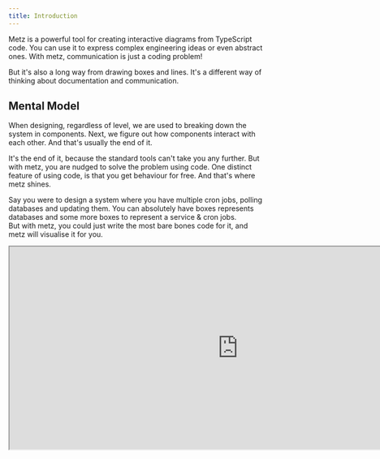 ```yaml
---
title: Introduction
---
```

Metz is a powerful tool for creating interactive diagrams from TypeScript code. You can use it to express complex engineering ideas or even abstract ones. With metz, communication is just a coding problem!

But it's also a long way from drawing boxes and lines. It's a different way of thinking about documentation and communication.

## Mental Model
When designing, regardless of level, we are used to breaking down the system in components. Next, we figure out how components interact with each other.
And that's usually the end of it.

It's the end of it, because the standard tools can't take you any further. But with metz, you are nudged to solve the problem using code.
One distinct feature of using code, is that you get behaviour for free. And that's where metz shines.

Say you were to design a system where you have multiple cron jobs, polling databases and updating them. You can absolutely have boxes represents databases
and some more boxes to represent a service & cron jobs.
<br/>But with metz, you could just write the most bare bones code for it, and metz will visualise it for you.

<Frame>
    <iframe width="900px" height="400px" src="https://app.metz.sh/play/fc6528590cc2404283a98533aedeb519?minimal=true" />
</Frame>


For example, the code for poller, simply looks like this
```typescript poller.ts

class Poller {
    private ordersTable = std.resolve(OrdersTable);
    private pollingCollection = std.resolve(PollingCollection);

    poll() {
        //Update all 'pending' orders to 'processing' state
        const updatedOrder = this.ordersTable.update(
            {
                status: 'processing'
            },
            std.lambda(order => order.status === 'pending')
        )

        if(!updatedOrder) {
            return
        }

        std.log('Got an order!')
        this.pollingCollection.insert({
            id: `poll_${updatedOrder.id}`,
            order_id: updatedOrder.id
        });
    }

}
```

## Advantages
It's subtle, but notice that there are two pollers but not two entries in polling collection.
The proposed design of a system like this, would have this crucial fact lost in a footnote.
And when implementing the design, someone could easily miss this required behaviour.

But when you use code, you weild the perfect medium to express such critical facts. And pair that with metz,
this behaviour becomes not only apparent but a first class citizen of documentation.

And that's what you get with metz. The ability to express engineering complexity using code, and the ease to communicate it with your audience.

<br/>
<br/>
Let's look the fundamental concept behind this, [classes](/classes).
